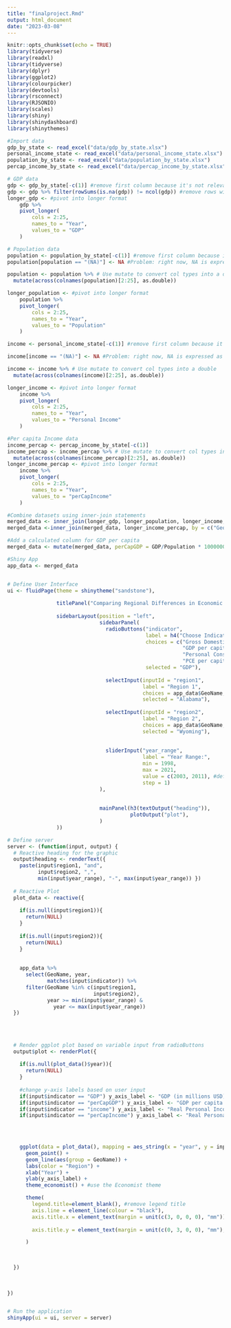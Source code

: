 ```yaml
---
title: "finalproject.Rmd"
output: html_document
date: "2023-03-08"
---
```


```r
knitr::opts_chunk$set(echo = TRUE)
library(tidyverse)
library(readxl)
library(tidyverse)
library(dplyr)
library(ggplot2)
library(colourpicker)
library(devtools)
library(rsconnect)
library(RJSONIO)
library(scales)
library(shiny)
library(shinydashboard)
library(shinythemes)
```

```r
#Import data
gdp_by_state <- read_excel("data/gdp_by_state.xlsx")
personal_income_state <- read_excel("data/personal_income_state.xlsx")
population_by_state <- read_excel("data/population_by_state.xlsx")
percap_income_by_state <- read_excel("data/percap_income_by_state.xlsx")

```

```r
# GDP data 
gdp <- gdp_by_state[-c(1)] #remove first column because it's not relevant 
gdp <- gdp %>% filter(rowSums(is.na(gdp)) != ncol(gdp)) #remove rows with all NA values
longer_gdp <- #pivot into longer format 
    gdp %>%
    pivot_longer(
        cols = 2:25,
        names_to = "Year",
        values_to = "GDP"
    )
```

```r
# Population data
population <- population_by_state[-c(1)] #remove first column because it's not relevant
population[population == "(NA)"] <- NA #Problem: right now, NA is expressed as a character string. Convert into NA type instead. 

population <- population %>% # Use mutate to convert col types into a double 
  mutate(across(colnames(population)[2:25], as.double))

longer_population <- #pivot into longer format 
    population %>%
    pivot_longer(
        cols = 2:25,
        names_to = "Year",
        values_to = "Population"
    ) 
```

```r
income <- personal_income_state[-c(1)] #remove first column because it's not relevant 

income[income == "(NA)"] <- NA #Problem: right now, NA is expressed as a character string. Convert into NA type instead. 

```

```r
income <- income %>% # Use mutate to convert col types into a double 
  mutate(across(colnames(income)[2:25], as.double))
```

```r
longer_income <- #pivot into longer format 
    income %>%
    pivot_longer(
        cols = 2:25,
        names_to = "Year",
        values_to = "Personal Income"
    ) 
```


``` r
#Per capita Income data
income_percap <- percap_income_by_state[-c(1)]
income_percap <- income_percap %>% # Use mutate to convert col types into a double 
  mutate(across(colnames(income_percap)[2:25], as.double))
longer_income_percap <- #pivot into longer format 
    income %>%
    pivot_longer(
        cols = 2:25,
        names_to = "Year",
        values_to = "perCapIncome"
    ) 

```

``` r
#Combine datasets using inner-join statements 
merged_data <- inner_join(longer_gdp, longer_population, longer_income, by = c("GeoName", "Year")) 
merged_data <-inner_join(merged_data, longer_income_percap, by = c("GeoName", "Year")) 

#Add a calculated column for GDP per capita 
merged_data <- mutate(merged_data, perCapGDP = GDP/Population * 1000000)

```


```r
#Shiny App
app_data <- merged_data


# Define User Interface
ui <- fluidPage(theme = shinytheme("sandstone"),
                
                titlePanel("Comparing Regional Differences in Economic Growth"),
                
                sidebarLayout(position = "left",
                              sidebarPanel(
                                radioButtons("indicator",
                                             label = h4("Choose Indicator:"),
                                             choices = c("Gross Domestic Product (GDP)" = "GDP",
                                                         "GDP per capita" = "perCapGDP",
                                                         "Personal Consumption Income (PCE)" = "income",
                                                         "PCE per capita" = "perCapIncome"),
                                             selected = "GDP"),
                                
                                selectInput(inputId = "region1",
                                            label = "Region 1",
                                            choices = app_data$GeoName, 
                                            selected = "Alabama"), 
                                
                                selectInput(inputId = "region2",
                                            label = "Region 2",
                                            choices = app_data$GeoName, 
                                            selected = "Wyoming"),
                                
                                
                                sliderInput("year_range",
                                            label = "Year Range:",
                                            min = 1998,
                                            max = 2021,
                                            value = c(2003, 2011), #default slider input when you first load the page 
                                            step = 1)
                              ),
                              
                              
                              mainPanel(h3(textOutput("heading")),
                                        plotOutput("plot"),
                              )
                ))

# Define server 
server <- (function(input, output) {
  # Reactive heading for the graphic
  output$heading <- renderText({
    paste(input$region1, "and",
          input$region2, ",",
          min(input$year_range), "-", max(input$year_range)) })
  
  # Reactive Plot 
  plot_data <- reactive({
    
    if(is.null(input$region1)){
      return(NULL)
    }
    
    if(is.null(input$region2)){
      return(NULL)
    }
    
    
    app_data %>%
      select(GeoName, year, 
             matches(input$indicator)) %>%
      filter(GeoName %in% c(input$region1, 
                            input$region2),
             year >= min(input$year_range) &
               year <= max(input$year_range))
  })
  
  
  
  
  # Render ggplot plot based on variable input from radioButtons
  output$plot <- renderPlot({
    
    if(is.null(plot_data()$year)){
      return(NULL)
    }
    
    #change y-axis labels based on user input 
    if(input$indicator == "GDP") y_axis_label <- "GDP (in millions USD)"
    if(input$indicator == "perCapGDP") y_axis_label <- "GDP per capita (in USD)"
    if(input$indicator == "income") y_axis_label <- "Real Personal Income (in millions USD)"
    if(input$indicator == "perCapIncome") y_axis_label <- "Real Personal Income per capita (in USD)"
    


    
    ggplot(data = plot_data(), mapping = aes_string(x = "year", y = input$indicator, color = "GeoName")) +
      geom_point() + 
      geom_line(aes(group = GeoName)) + 
      labs(color = "Region") + 
      xlab("Year") +
      ylab(y_axis_label) + 
      theme_economist() + #use the Economist theme

      theme(
        legend.title=element_blank(), #remove legend title
        axis.line = element_line(colour = "black"),
        axis.title.x = element_text(margin = unit(c(3, 0, 0, 0), "mm")),
        
        axis.title.y = element_text(margin = unit(c(0, 3, 0, 0), "mm"), angle = 90)

      )

    
  
  })
  
  
  
})


# Run the application 
shinyApp(ui = ui, server = server)
```

